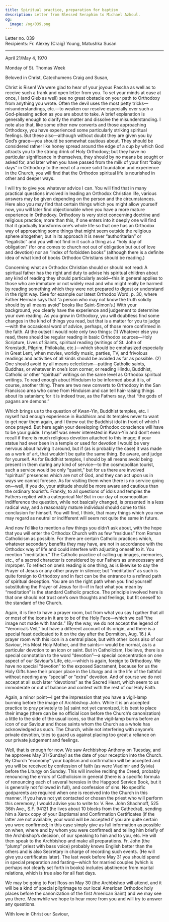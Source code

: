 ```yaml
---
title: Spiritual practice, preparation for baptism
description: Letter from Blessed Seraphim to Michael Azkoul.
og:
  image: /og/039.png
---
```


<div style={{textAlign:'right', fontFamily:'monospace'}}>Letter no. 039</div>
<div style={{textAlign:'left', fontFamily:'monospace'}}>Recipients: Fr. Alexey (Craig) Young, Matushka Susan</div>

---

April 21/May 4, 1970

Monday of St. Thomas Week

Beloved in Christ, Catechumens Craig and Susan,

Christ is Risen! We were glad to hear of your joyous Pascha as well as to receive such a frank and open letter from you. To set your minds at ease at once, I (and Gleb as well) see no great obstacle on your path to Orthodoxy from anything you wrote. Often the devil uses the most petty tricks— misunderstandings, etc.—to weaken our resolve especially over such a God-pleasing action as you are about to take. A brief explanation is generally enough to clarify the matter and dissolve the misunderstanding. I note also that, like some other new converts and those approaching Orthodoxy, you have experienced some particularly striking spiritual feelings. But these also—although without doubt they are given you by God’s grace—you should be somewhat cautious about. They should be considered rather like honey spread around the edge of a cup by which God attracts you to the strong drink of Holy Orthodoxy; but they have no particular significance in themselves, they should by no means be sought or asked for, and later when you have passed from the milk of your first “baby days” in Orthodoxy to the meat of a more solid foundation and experience in the Church, you will find that the Orthodox spiritual life is nourished in other and deeper ways.

I will try to give you whatever advice I can. You will find that in many practical questions involved in leading an Orthodox Christian life, various answers may be given depending on the person and the circumstances. Here also you may find that certain things which you might allow yourself now, you will later find objectionable when you have a more mature experience in Orthodoxy. Orthodoxy is very strict concerning doctrine and religious practice; more than this, if one enters into it deeply one will find that it gradually transforms one’s whole life so that one has an Orthodox way of approaching some things that might seem outside the religious sphere altogether; but in its approach it is never “authoritarian” or “legalistic” and you will not find in it such a thing as a “holy day of obligation” (for one comes to church not out of obligation but out of love and devotion) nor an “index of forbidden books” (although there is a definite idea of what kind of books Orthodox Christians should be reading.)

Concerning what an Orthodox Christian should or should not read: A spiritual father has the right and duty to advise his spiritual children about any kind of reading they should particularly avoid—this in general applies to those who are immature or not widely read and who might really be harmed by reading something which they were not prepared to digest or understand in the right way. (See for example our latest Orthodox Word, p. 30, where Father Herman says that “a person who may not know the truth solidly should by all means avoid” books like Saint-Simon’s.) With your background, you clearly have the experience and judgement to determine your own reading. As you grow in Orthodoxy, you will doubtless find some changes in the kind of things you read, but that is a matter for you to judge—with the occasional word of advice, perhaps, of those more confirmed in the faith. At the outset I would note only two things: (1) Whatever else you read, there should be regular reading in basic Orthodox sources—Holy Scripture, Lives of Saints, spiritual reading (writings of St. John of Kronstadt, Pilgrim, Philokalia, etc.)—which should be emphasized especially in Great Lent, when movies, worldly music, parties, TV, and frivolous readings and activities of all kinds should be avoided as far as possible. (2) One should avoid by all means eclecticism—putting Catholic saints, Buddhas, or whatever in one’s icon corner, or reading Hindu, Buddhist, Catholic or other “spiritual” writings on the same level as Orthodox spiritual writings. To read enough about Hinduism to be informed about it is, of course, another thing. There are two new converts to Orthodoxy in the San Francisco area who come from Hinduism and can tell hair-raising things about its satanism; for it is indeed true, as the Fathers say, that “the gods of pagans are demons.”

Which brings us to the question of Kwan-Yin, Buddhist temples, etc. I myself had enough experience in Buddhism and its temples never to want to get near them again, and I threw out the Buddhist idol in front of which I once prayed. But here again your developing Orthodox conscience will have to be your guide. I myself was never interested in Kwan-Yin and don’t even recall if there is much religious devotion attached to this image; if your statue had ever been in a temple or used for devotion I would be very nervous about having it around, but if (as is probably the case) it was made as a work of art, that wouldn’t be quite the same thing. Be aware, and judge for yourself. As for Buddhist temples, I should by all means avoid being present in them during any kind of service—to the cosmopolitan tourist, such a service would be only “quaint,” but for us there are involved “spiritual” presences which are not of God, and they can act upon us in ways we cannot foresee. As for visiting them when there is no service going on—well, if you do, your attitude should be more aware and cautious than the ordinary tourist’s. Frankly, to all questions of idols and temples the Fathers replied with a categorical No! But in our day of cosmopolitan indifference the question, while not basically changed, is presented in a less radical way, and a reasonably mature individual should come to this conclusion for himself. You will find, I think, that many things which you now may regard as neutral or indifferent will seem not quite the same in future.

And now I’d like to mention a few things you didn’t ask about, with the hope that you will enter the Orthodox Church with as few “residues” from Roman Catholicism as possible. For there are certain Catholic practices which, whatever secondary benefits they may have, are not in accordance with the Orthodox way of life and could interfere with adjusting oneself to it. You mention “meditation.” The Catholic practice of calling up images, memories, etc., of a sacred character is considered by our Fathers as unnecessary and improper. To reflect on one’s reading is one thing, as is likewise to say the Prayer of Jesus or any other prayer in silence; but “meditation” as such is quite foreign to Orthodoxy and in fact can be the entrance to a refined path of spiritual deception. You are on the right path when you find yourself substituting the Prayer of Jesus for it—if in fact what you mean by “meditation” is the standard Catholic practice. The principle involved here is that one should not trust one’s own thoughts and feelings, but fit oneself to the standard of the Church.

Again, it is fine to have a prayer room, but from what you say I gather that all or most of the icons in it are to be of the Holy Face—which we call “the image not made with hands.” (By the way, we do not accept the legend of “Veronica’s Veil,” but have a different account of its origin, and there is a special feast dedicated to it on the day after the Dormition, Aug. 16.) A prayer room with this icon in a central place, but with other icons also of our Saviour, His Most Holy Mother, and the saints— would be normal, as is a particular devotion to an icon or saint. But in Catholicism, I believe, there is a special connotation to the word “devotion”—a special concentration on one aspect of our Saviour’s Life, etc.—which is again, foreign to Orthodoxy. We have no special “devotion” to the exposed Sacrament, because for us the Holy Gifts have their proper place in the Liturgy and in the life of the faithful without needing any “special” or “extra” devotion. And of course we do not accept at all such later “devotions” as the Sacred Heart, which seem to us immoderate or out of balance and context with the rest of our Holy Faith.

Again, a minor point—I get the impression that you have a vigil-lamp burning before the image of Archbishop John. While it is an accepted practice to pray privately to [a] saint not yet canonized, it is best to place their image (there can be no official icon before the Church’s canonization) a little to the side of the usual icons, so that the vigil-lamp burns before an icon of our Saviour and those saints whom the Church as a whole has acknowledged as such. The Church, while not interfering with anyone’s private devotion, tries to guard us against placing too great a reliance on our private judgement and feelings.

Well, that is enough for now. We saw Archbishop Anthony on Tuesday, and he approves May 31 (Sunday) as the date of your reception into the Church. By Church “economy” your baptism and confirmation will be accepted and you will be received by confession of faith (as were Vladimir and Sylvia) before the Liturgy on Sunday. This will involve reciting the Creed, probably renouncing the errors of Catholicism in general (there is a specific formula of renouncing each of several heresies in the Hapgood Service Book, but it is generally not followed in full), and confession of sins. No specific godparents are required when one is received into the Church in this manner. If you have not yet contacted or chosen the priest who will perform this ceremony, I would advise you to write to: V. Rev. John Shachnoff, 525 36th Ave., S.F. 94121 (he lives about 10 blocks from the Cathedral), sending him a Xerox copy of your Baptismal and Confirmation Certificates (if the latter are not available, your word will be accepted if you are quite certain you were confirmed; in this case simply give as full information as possible on when, where and by whom you were confirmed) and telling him briefly of the Archbishop’s decision, of our speaking to him and to you, etc. He will then speak to the Archbishop and make all preparations. Fr. John (the “plump” priest with bass voice) probably knows English better than the others and is also Secretary in charge of recording such events. (He will give you certificates later). The last week before May 31 you should spend in special preparation and fasting—which for married couples (which is perhaps not clearly set forth in books) includes abstinence from marital relations, which is true also for all fast days.

We may be going to Fort Ross on May 30 (the Archbishop will attend, and it will be a kind of special pilgrimage to our local American Orthodox holy places before the canonization of the first American Saint) and we may see you there. Meanwhile we hope to hear more from you and will try to answer any questions.

With love in Christ our Saviour,

